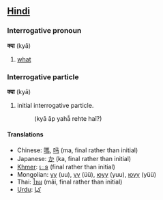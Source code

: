 ==[[Hindi]]==
===Interrogative pronoun===
'''क्या''' (kyā)

# [[what]]

===Interrogative particle===
'''क्या''' (kyā)

# initial interrogative particle.
#:(kyā āp yahā̃ rehte haĩ?)

====Translations====
*Chinese: [[嗎]], [[吗]] (ma, final rather than initial)
*Japanese: [[か]] (ka, final rather than initial)
*[[Khmer]]: [[េទ]] (final rather than initial)
*Mongolian: [[уу]] (uu), [[үү]] (üü), [[юуу]] (yuu), [[юүү]] (yüü)
*Thai: [[ไหม]] (mãi, final rather than initial)
*[[Urdu]]: [[كيا]]